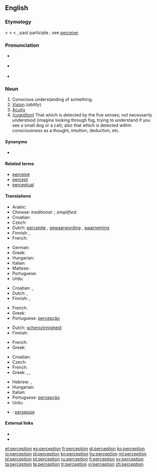 ==English==
{{wikipedia}}

===Etymology===
< {{etyl|fr}} {{term|perception|lang=fr}} < {{etyl|la|en}} {{term|perceptio||a receiving or collecting, perception, comprehension}} < {{term|percipere}}, past participle {{term|perceptus||to obtain, perceive}}; see [[perceive]].

===Pronunciation===
* {{a|UK}} {{IPA|/pəˈsɛpʃ(ə)n/}}
* {{a|US}} {{IPA|/pɚˈsɛpʃ(ə)n/}}
* {{audio|en-us-perception.ogg|Audio (US)}}

===Noun===
{{en-noun}}

# Conscious understanding of something.
# [[vision|Vision]] (''ability'')
# [[acuity|Acuity]]
# (''[[cognition]]'') That which is detected by the five senses; not necessarily understood (imagine looking through fog, trying to understand if you see a small dog or a cat); also that which is detected within consciousness as a thought, intuition, deduction, etc.

====Synonyms====
* {{l|en|ken}}

====Related terms====
* [[perceive]]
* [[percept]]
* [[perceptual]]

====Translations====
{{trans-top|conscious understanding of something}}
* Arabic: {{t|ar|ادراك حسي|m|tr=idrák hassí}}
* Chinese: ''traditional'': {{t-|cmn|知覺||tr=zhījué|sc=Hani}}; ''simplified'': {{t-|cmn|知觉||tr=zhījué|sc=Hani}}
* Croatian: {{t-|hr|percepcija|f|alt=percèpcija}}
* Czech: {{t-|cs|vnímání|n}}
* Dutch: [[perceptie]] {{f}}, [[gewaarwording]] {{f}}, [[waarneming]] {{f}}
* Finnish: {{t-|fi|havainnointi}}, {{t-|fi|havaintokyky}}
* French: {{t+|fr|perception|f}}
{{trans-mid}}
* German: {{t+|de|Wahrnehmung|f}}
* Greek: {{t+|el|αντίληψη|f|tr=antílipsi}}
* Hungarian: {{t+|hu|felfogás}}
* Italian: {{t+|it|percezione|f}}
* Maltese: {{t-|mt|perċezzjoni|f|xs=Maltese}}
* Portuguese: {{t+|pt|percepção|f}}
* Urdu: {{t|ur|حسی ادراک|m|xs=Urdu}}
{{trans-bottom}}

{{trans-top|vision}}
* Croatian: {{t-|hr|percepcija|f|alt=percèpcija}}, {{t+|hr|vid|m|alt=vȋd}}
* Dutch: {{t+|nl|zicht|n}}, {{t+|nl|waarneming|f}}
* Finnish: {{t-|fi|aistimus}}, {{t+|fi|havainto}}
{{trans-mid}}
* French: {{t+|fr|perception|f}}
* Greek: {{t+|el|όραση|f|tr=órasi}}
* Portuguese: [[percepção]] {{f}}
{{trans-bottom}}

{{trans-top|acuity}}
* Dutch: [[scherpzinnigheid]]
* Finnish: {{t+|fi|havainto}}
{{trans-mid}}
* French: {{t+|fr|perception|f}}
* Greek: {{t+|el|αντίληψη|f|tr=antílipsi}}
{{trans-bottom}}

{{trans-top|that which is detected by the five senses}}
* Croatian: {{t-|hr|percepcija|f|alt=percèpcija}}
* Czech: {{t-|cs|vjem|m}}
* French: {{t+|fr|perception|f}}
* Greek: {{t+|el|αντίληψη|f|tr=antílipsi}}, {{t+|el|διορατικότητα|f|tr=dioratikótita}}, {{t+|el|αίσθηση|f|tr=aísthisi}}
{{trans-mid}}
* Hebrew: {{t|he|תפיסה|tr=tfissa}}, {{t|he|קליטה|tr=klita}}
* Hungarian: {{t+|hu|észlelés}}
* Italian: {{t+|it|percezione|f}}
* Portuguese: [[percepção]] {{f}}
* Urdu: {{t|ur|حواس خمسہ کا ادراک|xs=Urdu}}
{{trans-bottom}}

{{checktrans-top}}
* {{ttbc|Afrikaans}}: [[persepsie]] {{f}}
{{trans-bottom}}

====External links====
* {{R:Webster 1913}}
* {{R:Century 1911}}

[[et:perception]]
[[es:perception]]
[[fr:perception]]
[[gl:perception]]
[[ko:perception]]
[[io:perception]]
[[id:perception]]
[[kn:perception]]
[[hu:perception]]
[[ml:perception]]
[[pl:perception]]
[[pt:perception]]
[[ru:perception]]
[[fi:perception]]
[[sv:perception]]
[[ta:perception]]
[[te:perception]]
[[tr:perception]]
[[vi:perception]]
[[zh:perception]]